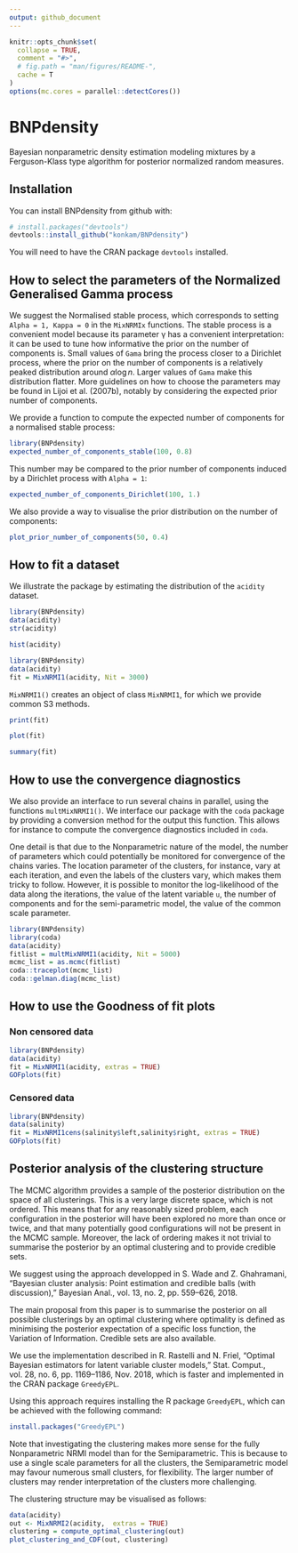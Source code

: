 ```yaml
---
output: github_document
---
```


<!-- README.md is generated from README.Rmd. Please edit that file -->

```r
knitr::opts_chunk$set(
  collapse = TRUE,
  comment = "#>",
  # fig.path = "man/figures/README-",
  cache = T
)
options(mc.cores = parallel::detectCores())
```

# BNPdensity

Bayesian nonparametric density estimation modeling mixtures by a Ferguson-Klass type algorithm for posterior normalized random measures.

## Installation

You can install BNPdensity from github with:

```r
# install.packages("devtools")
devtools::install_github("konkam/BNPdensity")
```

You will need to have the CRAN package `devtools` installed.

## How to select the parameters of the Normalized Generalised Gamma process

We suggest the Normalised stable process, which corresponds to setting `Alpha = 1, Kappa = 0` in the `MixNRMIx` functions.
The stable process is a convenient model because its parameter γ has a convenient interpretation: it can be used to tune how informative the prior on the number of components is. 
Small values of `Gama` bring the process closer to a Dirichlet process, where the prior on the number of components is a relatively peaked distribution around $\alpha \log n$. 
Larger values of `Gama` make this distribution flatter. 
More guidelines on how to choose the parameters may be found in Lijoi et al. (2007b), notably by considering the expected prior number of components.

We provide a function to compute the expected number of components for a normalised stable process:

```r
library(BNPdensity)
expected_number_of_components_stable(100, 0.8)
```

This number may be compared to the prior number of components induced by a Dirichlet process with `Alpha = 1`:

```r
expected_number_of_components_Dirichlet(100, 1.)
```

We also provide a way to visualise the prior distribution on the number of components:

```r
plot_prior_number_of_components(50, 0.4) 
```
## How to fit a dataset

We illustrate the package by estimating the distribution of the `acidity` dataset.

```r
library(BNPdensity)
data(acidity)
str(acidity)
```

```r
hist(acidity)
```


```r
library(BNPdensity)
data(acidity)
fit = MixNRMI1(acidity, Nit = 3000)
```

`MixNRMI1()` creates an object of class `MixNRMI1`, for which we provide common S3 methods.

```r
print(fit)
```

```r
plot(fit)
```


```r
summary(fit)
```


## How to use the convergence diagnostics

We also provide an interface to run several chains in parallel, using the functions `multMixNRMI1()`. We interface our package with the `coda` package by providing a conversion method for the output this function. This allows for instance to compute the convergence diagnostics included in `coda`.

One detail is that due to the Nonparametric nature of the model, the number of parameters which could potentially be monitored for convergence of the chains varies. 
The location parameter of the clusters, for instance, vary at each iteration, and even the labels of the clusters vary, which makes them tricky to follow.
However, it is possible to monitor the log-likelihood of the data along the iterations, the value of the latent variable `u`, the number of components and for the semi-parametric model, the value of the common scale parameter.

```r
library(BNPdensity)
library(coda)
data(acidity)
fitlist = multMixNRMI1(acidity, Nit = 5000)
mcmc_list = as.mcmc(fitlist)
coda::traceplot(mcmc_list)
coda::gelman.diag(mcmc_list)
```


## How to use the Goodness of fit plots

### Non censored data

```r
library(BNPdensity)
data(acidity)
fit = MixNRMI1(acidity, extras = TRUE)
GOFplots(fit)
```

### Censored data

```r
library(BNPdensity)
data(salinity)
fit = MixNRMI1cens(salinity$left,salinity$right, extras = TRUE)
GOFplots(fit)
```

## Posterior analysis of the clustering structure

The MCMC algorithm provides a sample of the posterior distribution on the space of all clusterings. 
This is a very large discrete space, which is not ordered. 
This means that for any reasonably sized problem, each configuration in the posterior will have been explored no more than once or twice, and that many potentially good configurations will not be present in the MCMC sample.
Moreover, the lack of ordering makes it not trivial to summarise the posterior by an optimal clustering and to provide credible sets.

We suggest using the approach developped in S. Wade and Z. Ghahramani, “Bayesian cluster analysis: Point estimation and credible balls (with discussion),” Bayesian Anal., vol. 13, no. 2, pp. 559–626, 2018.

The main proposal from this paper is to summarise the posterior on all possible clusterings by an optimal clustering where optimality is defined as minimising the posterior expectation of a specific loss function, the Variation of Information.
Credible sets are also available.

We use the implementation described in R. Rastelli and N. Friel, “Optimal Bayesian estimators for latent variable cluster models,” Stat. Comput., vol. 28, no. 6, pp. 1169–1186, Nov. 2018, which is faster and implemented in the CRAN package `GreedyEPL`.

Using this approach requires installing the R package `GreedyEPL`, which can be achieved with the following command:

```r
install.packages("GreedyEPL")
```


Note that investigating the clustering makes more sense for the fully Nonparametric NRMI model than for the Semiparametric.
This is because to use a single scale parameters for all the clusters, the Semiparametric model may favour numerous small clusters, for flexibility.
The larger number of clusters may render interpretation of the clusters more challenging.

The clustering structure may be visualised as follows:

```r
data(acidity)
out <- MixNRMI2(acidity,  extras = TRUE)
clustering = compute_optimal_clustering(out)
plot_clustering_and_CDF(out, clustering)
```
